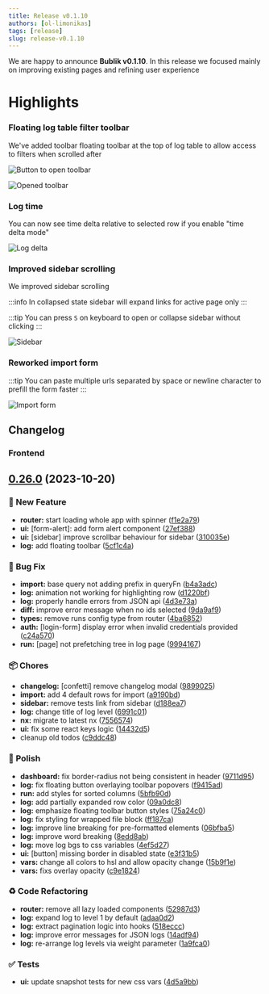 ```yaml
---
title: Release v0.1.10
authors: [ol-limonikas]
tags: [release]
slug: release-v0.1.10
---
```


We are happy to announce **Bublik v0.1.10**.
In this release we focused mainly on improving existing pages and refining user experience

<!--truncate-->

# Highlights

### Floating log table filter toolbar

We've added toolbar floating toolbar at the top of log table to allow access to filters when scrolled after

![Button to open toolbar](./img/toolbar-1.png)

![Opened toolbar](./img/toolbar-2.png)

### Log time

You can now see time delta relative to selected row if you enable "time delta mode"

![Log delta](./img/delta-1.png)

### Improved sidebar scrolling

We improved sidebar scrolling

:::info
In collapsed state sidebar will expand links for active page only
:::

:::tip
You can press `S` on keyboard to open or collapse sidebar without clicking
:::

![Sidebar](./img/sidebar-1.png)

### Reworked import form

:::tip
You can paste multiple urls separated by space or newline character to prefill the form faster
:::

![Import form](./img/import-form-1.png)

## Changelog

### Frontend

## [0.26.0](https://github.com/oktetlabs/bublik-ui/compare/v0.25.1...v0.26.0) (2023-10-20)

### 🚀 New Feature

- **router:** start loading whole app with spinner ([f1e2a79](https://github.com/oktetlabs/bublik-ui/commit/f1e2a79710731e7daf37e632e9c246c520f87988))
- **ui:** [form-alert]: add form alert component ([27ef388](https://github.com/oktetlabs/bublik-ui/commit/27ef3883fcd1df18c4b14e07022e2e249cc3b6e0))
- **ui:** [sidebar] improve scrollbar behaviour for sidebar ([310035e](https://github.com/oktetlabs/bublik-ui/commit/310035eb8cdc9be5305b7e489db838eeb3fe8c48))
- **log:** add floating toolbar ([5cf1c4a](https://github.com/oktetlabs/bublik-ui/commit/5cf1c4ad776f51a4d1a0c9a8f2ed61f9f6cabeb5))

### 🐛 Bug Fix

- **import:** base query not adding prefix in queryFn ([b4a3adc](https://github.com/oktetlabs/bublik-ui/commit/b4a3adccc97ea662711ba1d72f45bd19cfc41108))
- **log:** animation not working for highlighting row ([d1220bf](https://github.com/oktetlabs/bublik-ui/commit/d1220bf19c836ab8c260b5e57f499bc20e247fdd))
- **log:** properly handle errors from JSON api ([4d3e73a](https://github.com/oktetlabs/bublik-ui/commit/4d3e73a2e3bfd99ca7a27ad489da4945dcd7b795))
- **diff:** improve error message when no ids selected ([9da9af9](https://github.com/oktetlabs/bublik-ui/commit/9da9af9ec761d160c5f1e9f27da7418b07b282c9))
- **types:** remove runs config type from router ([4ba6852](https://github.com/oktetlabs/bublik-ui/commit/4ba6852d0a70a15dda9f42dd54aec5e609b05cf5))
- **auth:** [login-form] display error when invalid credentials provided ([c24a570](https://github.com/oktetlabs/bublik-ui/commit/c24a570c3036dc87b8a14370298e6afadc45faca))
- **run:** [page] not prefetching tree in log page ([9994167](https://github.com/oktetlabs/bublik-ui/commit/99941672e1ad59f7e59690bb1788bb83a05c7113))

### 📦 Chores

- **changelog:** [confetti] remove changelog modal ([9899025](https://github.com/oktetlabs/bublik-ui/commit/98990253f345db975a7866b261b80c5f2af009d9))
- **import:** add 4 default rows for import ([a9190bd](https://github.com/oktetlabs/bublik-ui/commit/a9190bda5f4f7d48d6aa37cbf376e991c1a21ca0))
- **sidebar:** remove tests link from sidebar ([d188ea7](https://github.com/oktetlabs/bublik-ui/commit/d188ea70a5bb57cb2eec7dd7a908cf627d08259a))
- **log:** change title of log level ([6991c01](https://github.com/oktetlabs/bublik-ui/commit/6991c01ddc068ace0ffe51c7e2e5159ddc475835))
- **nx:** migrate to latest nx ([7556574](https://github.com/oktetlabs/bublik-ui/commit/755657408b7c2bb4c39b9687bce652757487bf08))
- **ui:** fix some react keys logic ([14432d5](https://github.com/oktetlabs/bublik-ui/commit/14432d5ce28980d0a82c01447c61698f119b840f))
- cleanup old todos ([c9ddc48](https://github.com/oktetlabs/bublik-ui/commit/c9ddc484270117d7809813b586a4a1bc0f4dcc7a))

### 💅 Polish

- **dashboard:** fix border-radius not being consistent in header ([9711d95](https://github.com/oktetlabs/bublik-ui/commit/9711d95668f857686dc5fe27c86832bdfed7e070))
- **log:** fix floating button overlaying toolbar popovers ([f9415ad](https://github.com/oktetlabs/bublik-ui/commit/f9415add3d4930da305d7a366cbd8721c1c78bc2))
- **run:** add styles for sorted columns ([5bfb90d](https://github.com/oktetlabs/bublik-ui/commit/5bfb90da43717c097c0dc8a1b2c60e5d0a073043))
- **log:** add partially expanded row color ([09a0dc8](https://github.com/oktetlabs/bublik-ui/commit/09a0dc82d0e99fb57716299401bb2928b4427235))
- **log:** emphasize floating toolbar button styles ([75a24c0](https://github.com/oktetlabs/bublik-ui/commit/75a24c07250ed55286cc3bafc4b04262d17542d9))
- **log:** fix styling for wrapped file block ([ff187ca](https://github.com/oktetlabs/bublik-ui/commit/ff187ca40c3a5ad415a718b8fe4d005ec2ce3b7d))
- **log:** improve line breaking for pre-formatted elements ([06bfba5](https://github.com/oktetlabs/bublik-ui/commit/06bfba59a1d2bf53e06b7be52d9c5d5ed568d63c))
- **log:** improve word breaking ([8edd8ab](https://github.com/oktetlabs/bublik-ui/commit/8edd8ab8ae0c494840afcf4be916ebe956f18486))
- **log:** move log bgs to css variables ([4ef5d27](https://github.com/oktetlabs/bublik-ui/commit/4ef5d278e11ebd60e3c9c52e87ea27fd1ab76d19))
- **ui:** [button] missing border in disabled state ([e3f31b5](https://github.com/oktetlabs/bublik-ui/commit/e3f31b558ae234ed903ec3a816306af35411a278))
- **vars:** change all colors to hsl and allow opacity change ([15b9f1e](https://github.com/oktetlabs/bublik-ui/commit/15b9f1ed23d588d82b1b524dd8a384d8ba7a239f))
- **vars:** fixs overlay opacity ([c9e1824](https://github.com/oktetlabs/bublik-ui/commit/c9e1824982ffc0bf9d2c9461e8f05a3b9b9aa4cd))

### ♻ Code Refactoring

- **router:** remove all lazy loaded components ([52987d3](https://github.com/oktetlabs/bublik-ui/commit/52987d3ca361a21a922453917d1c8c5a28e33f36))
- **log:** expand log to level 1 by default ([adaa0d2](https://github.com/oktetlabs/bublik-ui/commit/adaa0d2e7f50daec870cfb020d0090539b9e8876))
- **log:** extract pagination logic into hooks ([518eccc](https://github.com/oktetlabs/bublik-ui/commit/518eccc8db0407bd0a2596773b96c957c3254b6c))
- **log:** improve error messages for JSON logs ([14adf94](https://github.com/oktetlabs/bublik-ui/commit/14adf949008618ee01194f4f5037ccb6fa620801))
- **log:** re-arrange log levels via weight parameter ([1a9fca0](https://github.com/oktetlabs/bublik-ui/commit/1a9fca0ba2c657dd25a86a3414fa8b245dda4929))

### ✅ Tests

- **ui:** update snapshot tests for new css vars ([4d5a9bb](https://github.com/oktetlabs/bublik-ui/commit/4d5a9bb1985abb0f68f177ef0c961d24ad5a70ea))
